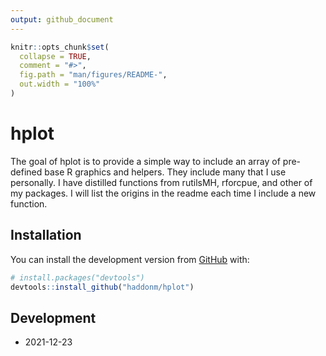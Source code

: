 ```yaml
---
output: github_document
---
```


<!-- README.md is generated from README.Rmd. Please edit that file -->

```r
knitr::opts_chunk$set(
  collapse = TRUE,
  comment = "#>",
  fig.path = "man/figures/README-",
  out.width = "100%"
)
```

# hplot

<!-- badges: start -->
<!-- badges: end -->

The goal of hplot is to provide a simple way to include an array of pre-defined base R graphics and helpers. They include many that I use personally. I have distilled functions from rutilsMH, rforcpue, and other of my packages. I will list the origins in the readme each time I include a new function.

## Installation

You can install the development version from [GitHub](https://github.com/) with:

``` r
# install.packages("devtools")
devtools::install_github("haddonm/hplot")
```
## Development

* 2021-12-23 